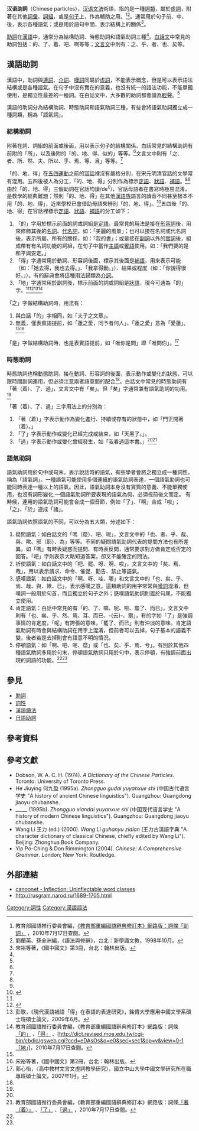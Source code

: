 '''汉语助詞'''（Chinese particles），[[汉语|汉语]][[文法|文法]]術語，指的是一種[[助词|詞類]]，屬於[[虛詞|虛詞]]，附著在其他[[詞彙|詞彙]]、[[詞組|詞組]]，或是[[句子|句子]]上，作為輔助之用。<ref name="國語辭典">教育部國語推行委員會編，[http://dict.revised.moe.edu.tw/cgi-bin/newDict/dict.sh?cond=%A7U%B5%FC&pieceLen=50&fld=1&cat=&ukey=-920436171&serial=1&recNo=0&op=f&imgFont=1 《教育部重編國語辭典修訂本》網路版：詞條「助詞」] {{Wayback|url=http://dict.revised.moe.edu.tw/cgi-bin/newDict/dict.sh?cond=%A7U%B5%FC&pieceLen=50&fld=1&cat=&ukey=-920436171&serial=1&recNo=0&op=f&imgFont=1 |date=20151009190115 }}，2010年7月17日查閱。</ref><ref name="liu">劉蘭英、孫全洲編，《語法與修辭》，台北：新學識文教，1998年10月。</ref>。通常用於句子前、中、後，表示各種語氣；或是用於語句中間，表示結構上的關係<ref name="book3">宋裕等著，《國中國文》第3冊，台北：翰林出版。</ref>。

[[助詞|助詞]]在[[漢語|漢語]]中，通常分為結構助詞、時態助詞和語氣助詞三種<ref name="國語辭典" />。[[白話文|白話文]]中常見的助詞包括：的、了、着、吧、啊等等；[[文言文|文言文]]中則有：之、乎、者、也、矣等。

==漢語助詞==
漢語中，助詞與[[連詞|連詞]]、[[介詞|介詞]]、[[嘆詞|嘆詞]]同屬於[[虛詞|虛詞]]，不能表示概念，但是可以表示語法結構或是各種語氣。在句子中沒有實在的意義，也沒有統一的語法功能，不能單獨使用，是獨立性最差的一種詞。在白話文中，大多數的助詞都會讀為[[普通話#.E8.BD.BB.E5.A3.B0|輕聲]]。<ref name="liu" />

漢語的助詞分為結構助詞、時態助詞和語氣助詞三種，有些會將語氣助詞獨立成一種詞類，稱為「語氣詞」。
===結構助詞===
附著在詞、詞組的前面或後面，用以表示句子的結構關係。白話常見的結構助詞有前附的「所」，以及後附的「的、地、得、似的」等等。<ref name="liu" />文言文中則有「之、者、所、然、夫、所以、乎、焉、等、且」等等。<ref name="郭" />

「的、地、得」在[[五四運動|五四運動]]之前的[[官話|官話]]裡沒有嚴格分別，在宋元明清官話的文學常有混用。五四後被人為分工，「的、地、得」分別作為標示[[定語|定語]]、[[狀語|狀語]]、[[補語|補語]]。<ref name="程俊源2013"/><ref name="liu" />由於「的、地、得」三個助詞在官話均讀/de<sup>0</sup>/，官話母語者在書寫時極易混淆，是教學的經典難題；然則「的、地、得」在其他[[漢語族|漢語族]]語言的讀音不同甚至根本不用「的、地、得」，近來學校已會借助母語來辨別「的、地、得」。<ref name="程俊源2013">{{cite journal|title=「謀同」與「求異」——對比語言學在本國語文教學中的應用|last=程俊源|date=2013年6月|journal=臺中教育大學學報：人文藝術類|page=81|publisher=國立臺中教育大學|location=台中|volume=27|issue=1|url=http://ntcuir.ntcu.edu.tw/bitstream/987654321/5728/2/%E4%BA%BA%E6%96%87%E8%97%9D%E8%A1%93%E9%A1%9E-%E7%A8%8B%E4%BF%8A%E6%BA%90.pdf|archiveurl=http://web.archive.org/web/20220617085556/http://ntcuir.ntcu.edu.tw/bitstream/987654321/5728/2/%E4%BA%BA%E6%96%87%E8%97%9D%E8%A1%93%E9%A1%9E-%E7%A8%8B%E4%BF%8A%E6%BA%90.pdf|archivedate=2022-06-17}}</ref>五四後「的、地、得」在官話裡標示[[定語|定語]]、[[狀語|狀語]]、[[補語|補語]]的分工如下：
#「的」字用於標示前面的詞或詞組是[[定語|定語]]。最常見的用法是接在[[形容詞|形容詞]]後，用來修飾其後的[[名詞|名詞]]、[[代名詞|代名詞]]，如：「美麗的風景」；也可以接在名詞或代名詞後，表示所屬、所有的關係，如：「我的書」；或是接在[[副詞|副詞]]以外的[[實詞|實詞]]後，組成帶有有名詞功能的詞組，在句子中當作[[主語|主語]]或[[賓語|賓語]]使用。如：「我們要的是和平與安定。」
#「得」字通常用於動詞、形容詞後面，標示其後面是[[補語|補語]]，用來表示可能（如：「她去得，我也去得。」、「我拿得動。」）、結果或程度（如：「你說得很好。」）。有的辭典會將這種用法歸類為[[介詞|介詞]]。
# 「地」字通常用於副詞後，標示前面的詞或詞組是[[狀語|狀語]]，現今可通為「的」字。<ref name="liu" /><ref name="lin">{{cite journal|title=北平漢語「的、得、地、底」等字問題綜論|last=林政華|date=1996年6月|journal=北師語文教育通訊|publisher=國立臺北師範學院|location=台北|issue=4|url=http://www.mst.org.tw/Live/%E5%8C%97%E5%B9%B3%E6%BC%A2%E8%AA%9E%E3%80%8C%E7%9A%84%E3%80%81%E5%BE%97%E3%80%81%E5%9C%B0%E3%80%81%E5%BA%95%E3%80%8D%E7%AD%89%E5%AD%97%E5%95%8F%E9%A1%8C%E7%B6%9C%E8%AB%96.htm|archiveurl=http://web.archive.org/web/20150917193408/http://www.mst.org.tw/Live/%E5%8C%97%E5%B9%B3%E6%BC%A2%E8%AA%9E%E3%80%8C%E7%9A%84%E3%80%81%E5%BE%97%E3%80%81%E5%9C%B0%E3%80%81%E5%BA%95%E3%80%8D%E7%AD%89%E5%AD%97%E5%95%8F%E9%A1%8C%E7%B6%9C%E8%AB%96.htm|archivedate=2015-09-17|page=16-23}}</ref><ref>彭歌，《現代漢語補語「得」在泰語的表達研究》，銘傳大學應用中國文學系碩士班碩士論文，2009年6月。</ref><ref>教育部國語推行委員會編，《教育部重編國語辭典修訂本》網路版：詞條[http://dict.revised.moe.edu.tw/cgi-bin/newDict/dict.sh?cond=%AA%BA&pieceLen=50&fld=1&cat=&ukey=-1709719279&serial=1&recNo=149&op=f&imgFont=1 「的」] {{Wayback|url=http://dict.revised.moe.edu.tw/cgi-bin/newDict/dict.sh?cond=%AA%BA&pieceLen=50&fld=1&cat=&ukey=-1709719279&serial=1&recNo=149&op=f&imgFont=1 |date=20151009191001 }}、[http://dict.revised.moe.edu.tw/cgi-bin/newDict/dict.sh?cond=%B1o&pieceLen=50&fld=1&cat=&ukey=-1101495267&serial=1&recNo=258&op=f&imgFont=1 「得」] {{Wayback|url=http://dict.revised.moe.edu.tw/cgi-bin/newDict/dict.sh?cond=%B1o&pieceLen=50&fld=1&cat=&ukey=-1101495267&serial=1&recNo=258&op=f&imgFont=1 |date=20151009190118 }}、[http://dict.revised.moe.edu.tw/cgi-bin/cbdic/gsweb.cgi?ccd=eDAsOs&o=e0&sec=sec1&op=v&view=0-1「地」]{{dead link|date=2017年11月 |bot=InternetArchiveBot |fix-attempted=yes }}，2010年7月17日查閱。</ref>

「之」字做結構助詞時，用法有：
# 與白話「的」字相同，如「夫子之文章」。
# 無義，僅表賓語提前，如「蓮之愛，同予者何人」，「蓮之愛」意為「愛蓮」。<ref name="book3" /><ref>宋裕等著，《國中國文》第2冊，台北：翰林出版。</ref>

「是」字做結構助詞時，也是表賓語提前，如「唯你是問」即「唯問你」。<ref name="郭">郭心怡，〈高中教材文言文虛詞教學研究〉，國立中山大學中國文學研究所在職專班碩士論文，2007年1月。</ref>

===時態助詞===
時態助詞也稱動態助詞，接在動詞、形容詞的後面，表示動作或變化的狀態，可以跟時間副詞連用，但必須注意兩者語意間的配合<ref name="liu" />。白話文中常見的時態助詞有「著（着）、了、過」，文言文中有「矣」。但「矣」字通常兼有語氣助詞的功用。<ref name="郭" />

「著（着）、了、過」三字用法上的分別為：
#「著（着）」字表示動作為變化進行、持續或存有的狀態中，如「門正開著（着）。」
#「了」字表示動作或變化已經完成或結束，如「天黑了。」。
#「過」字表示動作或變化曾經發生，如「我看過這本書。」<ref name="liu" /><ref>教育部國語推行委員會編，《教育部重編國語辭典修訂本》網路版：詞條[http://dict.revised.moe.edu.tw/cgi-bin/newDict/dict.sh?cond=%B5%DB&pieceLen=50&fld=1&cat=&ukey=-720288959&serial=1&recNo=227&op=f&imgFont=1 「著（着）」] {{Wayback|url=http://dict.revised.moe.edu.tw/cgi-bin/newDict/dict.sh?cond=%B5%DB&pieceLen=50&fld=1&cat=&ukey=-720288959&serial=1&recNo=227&op=f&imgFont=1 |date=20151009230922 }}、[http://dict.revised.moe.edu.tw/cgi-bin/newDict/dict.sh?cond=%A4F&pieceLen=50&fld=1&cat=&ukey=-720288959&serial=2&recNo=121&op=f&imgFont=1 「了」] {{Wayback|url=http://dict.revised.moe.edu.tw/cgi-bin/newDict/dict.sh?cond=%A4F&pieceLen=50&fld=1&cat=&ukey=-720288959&serial=2&recNo=121&op=f&imgFont=1 |date=20151009165516 }}、[http://dict.revised.moe.edu.tw/cgi-bin/newDict/dict.sh?cond=%B9L&pieceLen=50&fld=1&cat=&ukey=-720288959&serial=3&recNo=123&op=f&imgFont=1 「過」] {{Wayback|url=http://dict.revised.moe.edu.tw/cgi-bin/newDict/dict.sh?cond=%B9L&pieceLen=50&fld=1&cat=&ukey=-720288959&serial=3&recNo=123&op=f&imgFont=1 |date=20151009170744 }}，2010年7月17日查閱。</ref>

===語氣助詞===
語氣助詞用於句中或句末，表示說話時的語氣，有些學者會將之獨立成一種詞性，稱為「語氣詞」。一種語氣可能使用多個連續的語氣助詞表達，一個語氣助詞也可能同時表達一種以上的語氣。因此，語氣助詞本身沒有實質的意義、不能單獨使用，也沒有詞形變化,一個語氣助詞所要表現的語氣為何，必須視前後文而定。
有時候，連用的語氣助詞可能會合成一個音節，例如「了」、「啊」合成「啦」；「之」、「於」連成「諸」。

語氣助詞依照語氣的不同，可以分為五大類，分述如下：
# 疑問語氣：如白話文的「嗎（麼）、吧、呢」，文言文中的「也、者、乎、哉、與、歟、邪（耶）、為」等等。不同的疑問語氣助詞代表的提問方法也有所差異，如「嗎」有時表疑惑而提問、有時表反問，通常要求對方做肯定或否定的回答。「吧」字則表示大略知道答案，卻又不能確定的問法。
# 祈使語氣：如白話文中的「吧、罷、呀、啊、啦」，文言文中的「矣、焉、哉」，用以表示請求、命令、催促、勸告、禁止等語氣。
# 感嘆語氣：如白話文中的「啊、呀、哇、哪」和文言文中的「也、矣、乎、焉、哉、與、歟、已」，表示感嘆之意。這類助詞的用字常常與[[嘆詞|嘆詞]]混淆，但嘆詞一般用於句首，而且獨立於句子之外；感嘆語氣助詞則置於句尾，不能獨立使用。
# 肯定語氣：白話中常見的有「的、了、嘛、呢、啦、罷了、而已」，文言文中則有「也、矣、乎、然、焉、耳、而已、-{云}-、爾」，有的字如「了」是強調事情的肯定度，「呢」有誇張的意味，「罷了、而已」則有沖淡的意味。肯定語氣助詞有時會與結構助詞在用字上混淆，但前者可以去掉，句子基本的語義不變，後者若是去掉則會有語意不明的情況。
# 停頓語氣：如「啊、吧、呢、麼」或「也、矣、乎、焉、兮」。有別於其他四種語氣助詞多用於句末，停頓語氣助詞只用於句中，表示停頓，有強調前面出現的詞語的功能。<ref name="liu" /><ref name="郭" />

==參見==
*[[助詞|助詞]]
*[[詞性|詞性]]
*[[漢語語法|漢語語法]]
*[[日語助詞|日語助詞]]

==參考資料==
{{reflist|2}}

==參考文獻==
{{refbegin}}
*Dobson, W. A. C. H. (1974). ''A Dictionary of the Chinese Particles''. Toronto: University of Toronto Press.
*He Jiuying 何九盈 (1995a). ''Zhongguo gudai yuyanxue shi'' (中囯古代语言学史 "A history of ancient Chinese linguistics"). Guangzhou: Guangdong jiaoyu chubanshe.
*_____ (1995b). ''Zhongguo xiandai yuyanxue shi'' (中囯现代语言学史 "A history of modern Chinese linguistics"). Guangzhou: Guangdong jiaoyu chubanshe.
*Wang Li 王力 (ed.) (2000). ''Wang Li guhanyu zidian'' (王力古漢語字典 "A character dictionary of classical Chinese, chiefly edited by Wang Li"). Beijing: Zhonghua Book Company.
*Yip Po-Ching & Don Rimmington (2004). ''Chinese: A Comprehensive Grammar''. London; New York: Routledge.
{{refend}}

==外部連結==
*[http://www.canoo.net/services/OnlineGrammar/Wort/Ueberblick/Flexionslos.html?lang=en&darj=1 canoonet - Inflection: Uninflectable word classes] {{Wayback|url=http://www.canoo.net/services/OnlineGrammar/Wort/Ueberblick/Flexionslos.html?lang=en&darj=1 |date=20100921030923 }} {{en}}
*http://rusgram.narod.ru/1689-1705.html {{Wayback|url=http://rusgram.narod.ru/1689-1705.html |date=20201205025252 }} {{lang|ru|// АН СССР. Институт русского языка}} {{ru}}

{{漢語語法概念}}
[[Category:詞性|Category:詞性]]
[[Category:漢語語法|Category:漢語語法]]
